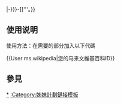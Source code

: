 {{Userbox
  |border-c = #000000
  |border-s = 1
  |id-c     = #FFFFFF
  |id       = [[File:Wikipedia-logo-v2.svg|45px]]
  |info-s   = 9
  |info-c   = #FFFFFF
  |info     = 這個用戶在[[马来语维基百科|马来文维基百科]]中的ID是'''[[:ms:Pengguna:{{{1|{{PAGENAME}}}}}|-{{{{1|{{PAGENAME}}}}}}-]]'''。}}<includeonly>[[Category:马来文維基百科維基人|{{PAGENAME}}]]</includeonly>
<noinclude>

== 使用说明 ==
使用方法：在需要的部分加入以下代碼

<nowiki>{{User ms.wikipedia|您的马来文維基百科ID}}</nowiki>

== 參見 ==
[[:Category:马来文维基百科维基人|*]]
[[:Category:姊妹計劃鏈接模板]]
</noinclude>